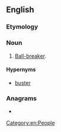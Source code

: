 {{also|ballbuster}}
==English==

===Etymology===
{{compound|en|ball|buster}}

===Noun===
{{en-noun}}

# {{lb|en|vulgar}} [[ball-breaker|Ball-breaker]].

====Hypernyms====
* [[buster]]

===Anagrams===
* {{anagrams|en|a=abbellrstu|bullet bras}}

[[Category:en:People]]